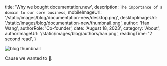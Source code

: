 
  title: 'Why we bought documentation.new',
  description: `The importance of a domain to our core business`,
  mobileImageUrl: '/static/images/blog/documentation-new/desktop.png',
  desktopImageUrl: '/static/images/blog/documentation-new/thumbnail.png',
  author: 'Han Wang',
  authorRole: 'Co-founder',
  date: 'August 18, 2023',
  category: 'About',
  authorImageUrl: '/static/images/blog/authors/han.png',
  readingTime: '2 second read',
}


<img
  src="/static/images/blog/documentation-new/desktop.png"
  alt="blog thumbnail"
  className="w-full rounded-md"
/>

Cause we wanted to 🙂.
